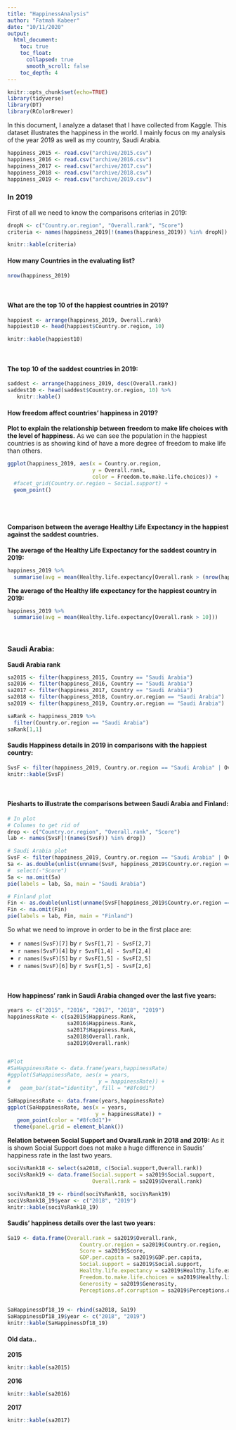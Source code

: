 ```yaml
---
title: "HappinessAnalysis"
author: "Fatmah Kabeer"
date: "10/11/2020"
output:
  html_document:
    toc: true
    toc_float:
      collapsed: true
      smooth_scroll: false
    toc_depth: 4
---
```


```r
knitr::opts_chunk$set(echo=TRUE)
library(tidyverse)
library(DT)
library(RColorBrewer)

```


In this document, I analyze a dataset that I have collected from Kaggle. This dataset illustrates the happiness in the world. I mainly focus on my analysis of the year 2019 as well as my country, Saudi Arabia.

```r
happiness_2015 <- read.csv("archive/2015.csv")
happiness_2016 <- read.csv("archive/2016.csv")
happiness_2017 <- read.csv("archive/2017.csv")
happiness_2018 <- read.csv("archive/2018.csv")
happiness_2019 <- read.csv("archive/2019.csv")
```


### In 2019


First of all we need to know the comparisons criterias in 2019:

```r
dropN <- c("Country.or.region", "Overall.rank", "Score")
criteria <- names(happiness_2019[!(names(happiness_2019)) %in% dropN])

knitr::kable(criteria)
```


#### How many Countries in the evaluating list?
```r
nrow(happiness_2019)
```
<br />

#### What are the top 10 of the happiest countries in 2019?
```r
happiest <- arrange(happiness_2019, Overall.rank)
happiest10 <- head(happiest$Country.or.region, 10)

knitr::kable(happiest10)
```
<br />

#### The top 10 of the saddest countries in 2019:
```r
saddest <- arrange(happiness_2019, desc(Overall.rank))
saddest10 <- head(saddest$Country.or.region, 10) %>% 
   knitr::kable()
```


#### How freedom affect countries' happiness in 2019?

**Plot to explain the relationship between freedom to make life choices with the level of happiness.**
As we can see the population in the happiest countries is as showing kind of have a more degree of freedom to make life than others.

```r
ggplot(happiness_2019, aes(x = Country.or.region,
                           y = Overall.rank,
                           color = Freedom.to.make.life.choices)) +
  #facet_grid(Country.or.region ~ Social.support) +
  geom_point()
```
<br />
<br />

#### Comparison between the average Healthy Life Expectancy in the happiest against the saddest countries.
**The average of the Healthy Life Expectancy for the saddest country in 2019:**
```r
happiness_2019 %>% 
  summarise(avg = mean(Healthy.life.expectancy[Overall.rank > (nrow(happiness_2019) - 10)]))

```
**The average of the Healthy life expectancy for the happiest country in 2019:**
```r
happiness_2019 %>% 
  summarise(avg = mean(Healthy.life.expectancy[Overall.rank > 10]))
```
<br />

### Saudi Arabia:
**Saudi Arabia rank**

```r
sa2015 <- filter(happiness_2015, Country == "Saudi Arabia")
sa2016 <- filter(happiness_2016, Country == "Saudi Arabia")
sa2017 <- filter(happiness_2017, Country == "Saudi Arabia")
sa2018 <- filter(happiness_2018, Country.or.region == "Saudi Arabia")
sa2019 <- filter(happiness_2019, Country.or.region == "Saudi Arabia")
```

```r

saRank <- happiness_2019 %>% 
  filter(Country.or.region == "Saudi Arabia")
saRank[1,1]

```


#### Saudis Happiness details in 2019 in comparisons with the happiest country:
```r
SvsF <- filter(happiness_2019, Country.or.region == "Saudi Arabia" | Overall.rank == 1)
knitr::kable(SvsF)

```
<br />

#### Piesharts to illustrate the comparisons between Saudi Arabia and Finland:
```r
# In plot
# Columes to get rid of
drop <- c("Country.or.region", "Overall.rank", "Score")
lab <- names(SvsF[!(names(SvsF)) %in% drop]) 

# Saudi Arabia plot
SvsF <- filter(happiness_2019, Country.or.region == "Saudi Arabia" | Overall.rank == 1)
Sa <- as.double(unlist(unname(SvsF, happiness_2019$Country.or.region == "Saudi Arabia"))) #%>%
#  select(-"Score")
Sa <- na.omit(Sa)
pie(labels = lab, Sa, main = "Saudi Arabia")

# Finland plot
Fin <- as.double(unlist(unname(SvsF[happiness_2019$Country.or.region == "Finland",])))
Fin <- na.omit(Fin)
pie(labels = lab, Fin, main = "Finland")
```

So what we need to improve in order to be in the first place are:

- `r names(SvsF)[7]` by `r SvsF[1,7] - SvsF[2,7]`
- `r names(SvsF)[4]` by `r SvsF[1,4] - SvsF[2,4]`
- `r names(SvsF)[5]` by `r SvsF[1,5] - SvsF[2,5]`
- `r names(SvsF)[6]` by `r SvsF[1,5] - SvsF[2,6]`


<br />

#### How happiness' rank in Saudi Arabia changed over the last five years:

```r


years <- c("2015", "2016", "2017", "2018", "2019")
happinessRate <- c(sa2015$Happiness.Rank,
                   sa2016$Happiness.Rank,
                   sa2017$Happiness.Rank,
                   sa2018$Overall.rank,
                   sa2019$Overall.rank)


#Plot
#SaHappinessRate <- data.frame(years,happinessRate)
#ggplot(SaHappinessRate, aes(x = years,
#                            y = happinessRate)) +
#   geom_bar(stat="identity", fill = "#8fc0d1")

SaHappinessRate <- data.frame(years,happinessRate)
ggplot(SaHappinessRate, aes(x = years,
                            y = happinessRate)) +
   geom_point(color = "#8fc0d1")+
  theme(panel.grid = element_blank())
```
**Relation between Social Support and Ovarall.rank in 2018 and 2019:**
As it is shown Social Support does not make a huge difference in Saudis' happiness rate in the last two years.
```r
sociVsRank18 <- select(sa2018, c(Social.support,Overall.rank))
sociVsRank19 <- data.frame(Social.support = sa2019$Social.support,
                           Overall.rank = sa2019$Overall.rank)

sociVsRank18_19 <- rbind(sociVsRank18, sociVsRank19) 
sociVsRank18_19$year <- c("2018", "2019")
knitr::kable(sociVsRank18_19)

```


#### Saudis' happiness details over the last two years:

```r
Sa19 <- data.frame(Overall.rank = sa2019$Overall.rank,
                       Country.or.region = sa2019$Country.or.region,
                       Score = sa2019$Score,
                       GDP.per.capita = sa2019$GDP.per.capita,
                       Social.support = sa2019$Social.support,
                       Healthy.life.expectancy = sa2019$Healthy.life.expectancy,
                       Freedom.to.make.life.choices = sa2019$Healthy.life.expectancy,
                       Generosity = sa2019$Generosity,
                       Perceptions.of.corruption = sa2019$Perceptions.of.corruption)
                       
                       
SaHappinessDf18_19 <- rbind(sa2018, Sa19) 
SaHappinessDf18_19$year <- c("2018", "2019")
knitr::kable(SaHappinessDf18_19)
```

#### Old data..
**2015**
```r
knitr::kable(sa2015)
```
**2016**
```r
knitr::kable(sa2016)
```
**2017**
```r
knitr::kable(sa2017)
```


